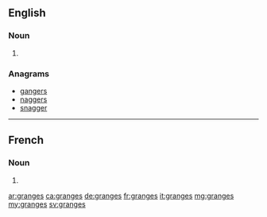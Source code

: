 ==English==

===Noun===
{{head|en|plural}}

# {{plural of|grange|lang=en}}

===Anagrams===
* [[gangers#English|gangers]]
* [[naggers#English|naggers]]
* [[snagger#English|snagger]]

----
==French==

===Noun===
{{head|fr|plural|g=f}}

# {{plural of|grange|lang=fr}}

[[ar:granges]]
[[ca:granges]]
[[de:granges]]
[[fr:granges]]
[[it:granges]]
[[mg:granges]]
[[my:granges]]
[[sv:granges]]